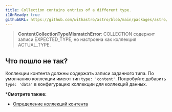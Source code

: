 ```yaml
---
title: Collection contains entries of a different type.
i18nReady: true
githubURL: https://github.com/withastro/astro/blob/main/packages/astro/src/core/errors/errors-data.ts
---
```


> **ContentCollectionTypeMismatchError**: COLLECTION содержит записи EXPECTED_TYPE, но настроена как коллекция ACTUAL_TYPE.

## Что пошло не так?

Коллекции контента должны содержать записи заданного типа. По умолчанию коллекции имеют тип `type: 'content'`. Попробуйте добавить `type: 'data'` в конфигурацию коллекции для коллекций данных.

***Смотрите также:**

-  [Определение коллекций контента](/ru/guides/content-collections/#defining-collections)